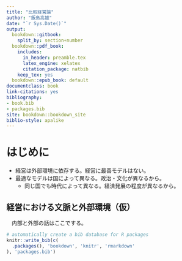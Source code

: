 ```yaml
--- 
title: "比較経営論"
author: "飯島高雄"
date: "`r Sys.Date()`"
output:
  bookdown::gitbook:
    split_by: section+number
  bookdown::pdf_book:
    includes:
      in_header: preamble.tex
      latex_engine: xelatex
      citation_package: natbib
    keep_tex: yes
  bookdown::epub_book: default
documentclass: book
link-citations: yes
bibliography:
- book.bib
- packages.bib
site: bookdown::bookdown_site
biblio-style: apalike
---
```


# はじめに

* 経営は外部環境に依存する。経営に最善モデルはない。
* 最適なモデルは国によって異なる。政治・文化が異なるから。
  + 同じ国でも時代によって異なる。経済発展の程度が異なるから。

## 経営における文脈と外部環境（仮） {#context}

　内部と外部の話はここでする。




```r
# automatically create a bib database for R packages
knitr::write_bib(c(
  .packages(), 'bookdown', 'knitr', 'rmarkdown'
), 'packages.bib')
```
